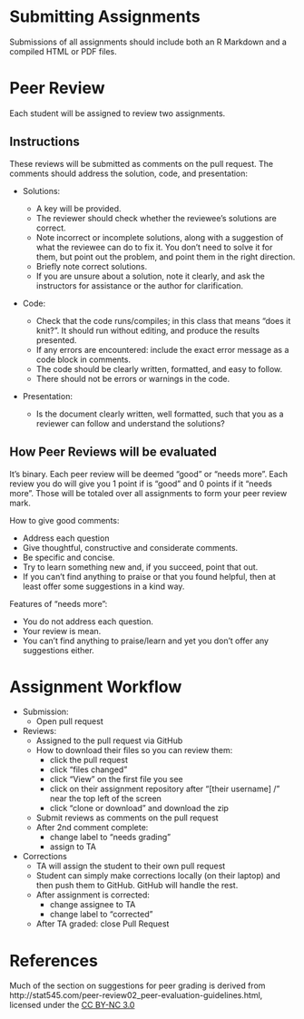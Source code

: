 # Submitting Assignments

Submissions of all assignments should include both an R Markdown and a compiled HTML or PDF files.

# Peer Review

Each student will be assigned to review two assignments.

## Instructions

These reviews will be submitted as comments on the pull request.
The comments should address the solution, code, and presentation:

- Solutions:

    - A key will be provided.
    - The reviewer should check whether the reviewee's solutions are correct.
    - Note incorrect or incomplete solutions, along with a suggestion of what the reviewee can do to fix it.
      You don't need to solve it for them, but point out the problem, and point them in the right direction.
    - Briefly note correct solutions.
    - If you are unsure about a solution, note it clearly, and ask the instructors for assistance or the author for clarification.

- Code:

    - Check that the code runs/compiles; in this class that means "does it knit?". It should run without editing, and produce the results 
      presented.
    - If any errors are encountered: include the exact error message as a code block in comments.
    - The code should be clearly written, formatted, and easy to follow.
    - There should not be errors or warnings in the code.

- Presentation:

    - Is the document clearly written, well formatted, such that you as a reviewer
        can follow and understand the solutions?


## How Peer Reviews will be evaluated

It’s binary. Each peer review will be deemed “good” or “needs more”.
Each review you do will give you 1 point if is "good" and 0 points if it "needs more".
Those will be totaled over all assignments to form your peer review mark.

How to give good comments:

- Address each question
- Give thoughtful, constructive and considerate comments.
- Be specific and concise.
- Try to learn something new and, if you succeed, point that out.
- If you can’t find anything to praise or that you found helpful, then at least offer some suggestions in a kind way.

Features of "needs more":

- You do not address each question.
- Your review is mean.
- You can’t find anything to praise/learn and yet you don’t offer any suggestions either.

# Assignment Workflow

- Submission:
    - Open pull request
- Reviews:
    - Assigned to the pull request via GitHub
    - How to download their files so you can review them:
        - click the pull request
        - click "files changed"
        - click "View" on the first file you see
        - click on their assignment repository after "[their username] /" near the top left of the screen
        - click "clone or download" and download the zip
    - Submit reviews as comments on the pull request
    - After 2nd comment complete:
        - change label to "needs grading"
        - assign to TA
- Corrections
    - TA will assign the student to their own pull request
    - Student can simply make corrections locally (on their laptop) and then push them to GitHub. GitHub will handle the rest.
    - After assignment is corrected:
        - change assignee to TA
        - change label to "corrected"
    - After TA graded: close Pull Request

# References

Much of the section on suggestions for peer grading is derived from
http://stat545.com/peer-review02_peer-evaluation-guidelines.html,
licensed under the [CC BY-NC 3.0](https://creativecommons.org/licenses/by-nc/3.0/)
